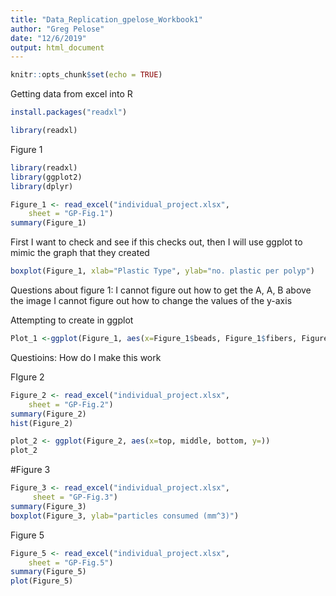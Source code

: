 ```yaml
---
title: "Data_Replication_gpelose_Workbook1"
author: "Greg Pelose"
date: "12/6/2019"
output: html_document
---
```


```r
knitr::opts_chunk$set(echo = TRUE)
```

Getting data from excel into R
```r
install.packages("readxl")
```
```r
library(readxl)
```


Figure 1

```r
library(readxl)
library(ggplot2)
library(dplyr)
```

```r
Figure_1 <- read_excel("individual_project.xlsx", 
    sheet = "GP-Fig.1")
summary(Figure_1)
```

First I want to check and see if this checks out, then I will use ggplot to mimic the graph that they created

```r
boxplot(Figure_1, xlab="Plastic Type", ylab="no. plastic per polyp")
```

Questions about figure 1:
I cannot figure out how to get the A, A, B above the image
I cannot figure out how to change the values of the y-axis

Attempting to create in ggplot
```r
Plot_1 <-ggplot(Figure_1, aes(x=Figure_1$beads, Figure_1$fibers, Figure_1$Misc, y="no. Plastic per polyp"))


```

Questioins:
How do I make this work

FIgure 2

```r
Figure_2 <- read_excel("individual_project.xlsx", 
    sheet = "GP-Fig.2")
summary(Figure_2)
hist(Figure_2)
```


```r
plot_2 <- ggplot(Figure_2, aes(x=top, middle, bottom, y=))
plot_2
```


#Figure 3

```r
Figure_3 <- read_excel("individual_project.xlsx", 
     sheet = "GP-Fig.3")
summary(Figure_3)
boxplot(Figure_3, ylab="particles consumed (mm^3)")
```




Figure 5

```r
Figure_5 <- read_excel("individual_project.xlsx", 
    sheet = "GP-Fig.5")
summary(Figure_5)
plot(Figure_5)
```


